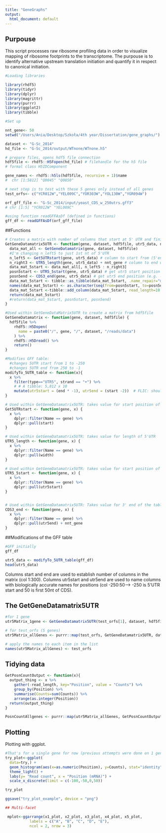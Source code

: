 ```yaml
---
title: "GeneGraphs"
output:
  html_document: default
---
```

## Purpouse 

This script processes raw ribosome profiling data in order to visualize mapping of ribosome footprints to the transcriptome. The purpouse is to identify  alternative upstream translation initiation and quantify it in respect to canonical initiation.


```r
#Loading libraries

library(rhdf5)
library(tidyr)
library(dplyr)
library(magrittr)
library(purrr)
library(ggplot2)
library(tibble)

#Set up

nnt_gene<- 50
setwd("/Users/Ania/Desktop/Szkoła/4th year/Dissertation/gene_graphs/")

dataset <- "G-Sc_2014"
hd_file <- "G-Sc_2014/output/WTnone/WTnone.h5"

# prepare files, opens hdf5 file connection
hdf5file <- rhdf5::H5Fopen(hd_file) # filehandle for the h5 file
# formal class H5IDComponent

gene_names <- rhdf5::h5ls(hdf5file, recursive = 1)$name
#  chr [1:5812] "Q0045" "Q0050"

# next step is to test with these 5 genes only instead of all genes
test_orfs<- c("YCR012W","YEL009C","YOR303W","YOL130W","YGR094W")

orf_gff_file <- "G-Sc_2014/input/yeast_CDS_w_250utrs.gff3"
# chr [1:5] "YCR012W" "YEL009C"

#using function readGFFAsDf (defined in functions)
gff_df <- readGFFAsDf(orf_gff_file)

```

##Functions

``` r

# Creates a matrix with number of columns that start at 5' UTR and finish at 50'th nt of the CDS
GetGeneDatamatrix5UTR <- function(gene, dataset, hdf5file, utr5_data, nnt_gene) {
  data_mat_all <- GetGeneDatamatrix(gene, dataset, hdf5file)
  #I'm changing n_left5 to just 1st nt of 5'UTR
  n_left5 <- Get5UTRstart(gene, utr5_data) # column to start from (5'end)
  n_right3 <- UTR5_length(gene, utr5_data) + nnt_gene # column to end with (3'end) 
  data_mat_5start <- data_mat_all[, n_left5 : n_right3]
  posn5start <- UTR5_5start(gene, utr5_data) # get utr5 start position (e.g. -250)
  posn5end <- CDS3_end(gene, utr5_data) # get utr5 end position (e.g. -1) + nnt_gene
  data_mat_5start <- tibble::as_tibble(data_mat_5start, .name_repair="minimal")
  names(data_mat_5start) <- as.character(seq(from=posn5start, to=posn5end)) # add position as character 'name's to columns
  data_mat_5start <-tibble::add_column(data_mat_5start, read_length=10:50, .before=1) # minreadlength:maxreadlength
  return(data_mat_5start)
  #return(data_mat_5start, posn5start, posn5end)
}

#Used within GetGeneDataMatrix5UTR to create a matrix from hdf5file
GetGeneDatamatrix <- function(gene, dataset, hdf5file) {
  hdf5file %>%
    rhdf5::H5Dopen(
      name = paste0("/", gene, "/", dataset, "/reads/data")
    ) %>%
    rhdf5::H5Dread() %>%
    return()
}

#Modifies GFF table: 
  #changes 5UTR start from 1 to -250
  #changes 5UTR end from 250 to -1
modifyTo_5UTR_table <- function(x){
  x %>%
    filter(type=="UTR5", strand == "+") %>%
    # # A tibble: 5,812 x 10
    mutate(utr5start = (end * -1), utr5end = (start -2))  # FLIC: should this be -2 or -1?
}

# Used within GetGeneDatamatrix5UTR: takes value for start position of 5'UTR for matrix creation (no negative values e.g.: 1)
Get5UTRstart <- function(gene, x) {
  x %>% 
    dplyr::filter(Name == gene) %>% 
    dplyr::pull(start)
}

# Used within GetGeneDatamatrix5UTR: takes value for length of 5'UTR  
UTR5_length <- function(gene, x) {
  x %>% 
    dplyr::filter(Name == gene) %>% 
    dplyr::pull(width)
} 

# Used within GetGeneDatamatrix5UTR: takes value for start position of 5'UTR for naming matrix col's (:-250)
UTR5_5start <- function(gene, x) {
  x %>% 
    dplyr::filter(Name == gene) %>% 
    dplyr::pull(utr5start)
} 


# Used within GetGeneDatamatrix5UTR: Takes value for 3' end of the table (includes whole 5'UTR +50 nt of CDS)
CDS3_end <- function(gene, x) {
  x %>% 
    dplyr::filter(Name == gene) %>% 
    dplyr::pull(utr5end) + nnt_gene
} 
```


##Modifications of the GFF table

```r
#GFF initially
gff_df

```


``` r
utr5_data <- modifyTo_5UTR_table(gff_df)
head(utr5_data)
```
Columns start and end are used to establish number of columns in the matrix (col 1:300). 
Columns utr5start and utr5end are used to name columns with biologically accurate names for positions (col -250:50--> -250 is 5'UTR start and 50 is first 50nt of CDS). 

## The GetGeneDatamatrix5UTR
``` r
#for 1 gene
utr5Matrix_1gene <- GetGeneDatamatrix5UTR(test_orfs[1], dataset, hdf5file, utr5_data, nnt_gene)


```


``` r
# for test_orfs (5 genes)
utr5Matrix_allGenes <- purrr::map(test_orfs, GetGeneDatamatrix5UTR, dataset, hdf5file, utr5_data, nnt_gene)

# apply the names to each item in the list
names(utr5Matrix_allGenes) <- test_orfs

```

## Tidying data

``` r

GetPosnCountOutput <- function(x){
  output_thing <- x %>% 
    gather(-read_length, key="Position", value = "Counts") %>%
    group_by(Position) %>%
    summarise(Counts=sum(Counts)) %>%
    arrange(as.integer(Position))
  return(output_thing)
}

PosnCountAllgenes <- purrr::map(utr5Matrix_allGenes, GetPosnCountOutput)

```

## Plotting 

Plotting with ggplot.

```r
#That's for a single gene for now (previous attempts were done on 1 gene only)
try_plot<-ggplot(
  data=try,) +
  geom_histogram(aes(x=as.numeric(Position), y=Counts), stat="identity") + 
  theme_light() +
  labs(y= "Read count", x = "Position (mRNA)") +
  scale_x_discrete(limit = c(-100,-50,0,50))

try_plot

ggsave("try_plot_example", device = "png")

## Multi-facet 

 mplot<-ggarrange(x1_plot, x2_plot, x3_plot, x4_plot, x5_plot, 
           labels = c("A", "B", "C", "D", "E"),
           ncol = 2, nrow = 3)

```
